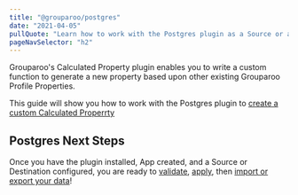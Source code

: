 ```yaml
---
title: "@grouparoo/postgres"
date: "2021-04-05"
pullQuote: "Learn how to work with the Postgres plugin as a Source or a Destination."
pageNavSelector: "h2"
---
```


<PluginDocsLinks plugin="Calculated Property" />

Grouparoo's Calculated Property plugin enables you to write a custom function to generate a new property based upon other existing Grouparoo Profile Properties.

This guide will show you how to work with the Postgres plugin to [create a custom Calculated Properrty](#create-calculated-property-property)

<PluginDocsInstallation plugin="Calculated Property" />

<PluginDocsCreateApp plugin="Calculated Property" />

<PluginDocsCalculatedPropertySource plugin="Calculated Property" />

<ValidateAndApplyConfig headingLevel="h3" />

## Postgres Next Steps

Once you have the plugin installed, App created, and a Source or Destination configured, you are ready to [validate](/docs/cli/config#validate), [apply](/docs/cli/config#apply), then [import or export your data](/docs/cli/run#run)!
